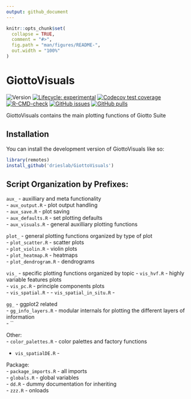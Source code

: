 ```yaml
---
output: github_document
---
```


<!-- README.md is generated from README.Rmd. Please edit that file -->

```r
knitr::opts_chunk$set(
  collapse = TRUE,
  comment = "#>",
  fig.path = "man/figures/README-",
  out.width = "100%"
)
```

# GiottoVisuals

<!-- badges: start -->
![Version](https://img.shields.io/github/r-package/v/drieslab/GiottoVisuals)
[![Lifecycle: experimental](https://img.shields.io/badge/lifecycle-experimental-orange.svg)](https://lifecycle.r-lib.org/articles/stages.html#experimental)
[![Codecov test coverage](https://codecov.io/gh/jiajic/GiottoVisuals/branch/main/graph/badge.svg)](https://app.codecov.io/gh/jiajic/GiottoVisuals?branch=main)
[![R-CMD-check](https://github.com/drieslab/GiottoVisuals/actions/workflows/R-CMD-check.yml/badge.svg)](https://github.com/drieslab/GiottoVisuals/actions/workflows/R-CMD-check.yml)
[![GitHub issues](https://img.shields.io/github/issues/drieslab/Giotto)](https://github.com/drieslab/Giotto/issues)
[![GitHub pulls](https://img.shields.io/github/issues-pr/drieslab/GiottoVisuals)](https://github.com/drieslab/GiottoVisuals/pulls)
<!-- badges: end -->

GiottoVisuals contains the main plotting functions of Giotto Suite

## Installation

You can install the development version of GiottoVisuals like so:

``` r
library(remotes)
install_github('drieslab/GiottoVisuals')
```

## Script Organization by Prefixes:

`aux_` - auxilliary and meta functionality    
- `aux_output.R` - plot output handling    
- `aux_save.R` - plot saving    
- `aux_defaults.R` - set plotting defaults    
- `aux_visuals.R` - general auxilliary plotting functions    

`plot_` - general plotting functions organized by type of plot    
- `plot_scatter.R` - scatter plots    
- `plot_violin.R` - violin plots    
- `plot_heatmap.R` - heatmaps    
- `plot_dendrogram.R` - dendrograms    

`vis_` - specific plotting functions organized by topic
- `vis_hvf.R` - highly variable features plots    
- `vis_pc.R` - principle components plots    
- `vis_spatial.R` - 
- `vis_spatial_in_situ.R` - 

`gg_` - ggplot2 related    
- `gg_info_layers.R` - modular internals for plotting the different layers of information    
- ``

Other:    
- `color_palettes.R` - color palettes and factory functions    


- `vis_spatialDE.R` - 

Package:    
- `package_imports.R` - all imports    
- `globals.R` - global variables    
- `dd.R` - dummy documentation for inheriting    
- `zzz.R` - onloads    


